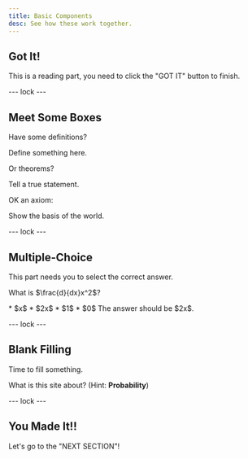 ```yaml
---
title: Basic Components
desc: See how these work together.
---
```


## Got It!
This is a reading part, you need to click the "GOT IT" button to finish.
<GotIt />

--- lock --- 

## Meet Some Boxes
Have some definitions?

<Definition>
Define something here.
</Definition>

Or theorems?

<Theorem>
Tell a true statement.
</Theorem>

OK an axiom:

<Axiom>
Show the basis of the world.
</Axiom>

<GotIt />

--- lock ---

## Multiple-Choice
This part needs you to select the correct answer.

What is $\frac{d}{dx}x^2$?
  
<MCQuest totalAttempts="2" correct="B">
*  $x$
*  $2x$
*  $1$
*  $0$
</MCQuest>

<Solution>
The answer should be $2x$.  
</Solution>

--- lock ---

## Blank Filling
Time to fill something.

What is this site about? (Hint: **Probability**)

<BFQuest correct="Probability" totalAttempts="2" />

--- lock ---

## You Made It!!
Let's go to the "NEXT SECTION"!

<GotIt />
